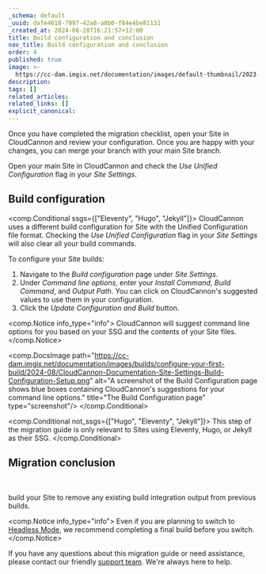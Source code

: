 ```yaml
---
_schema: default
_uuid: dafe4618-7097-42a8-a8b0-f84e4be81131
_created_at: 2024-08-28T16:21:57+12:00
title: Build configuration and conclusion
nav_title: Build configuration and conclusion
order: 4
published: true
image: >-
  https://cc-dam.imgix.net/documentation/images/default-thumbnail/2023-Q4/CloudCannon-Documentation-Thumbnail.png
description:
tags: []
related_articles:
related_links: []
explicit_canonical:
---
```

Once you have completed the migration checklist, open your Site in CloudCannon and review your configuration. Once you are happy with your changes, you can merge your branch with your main Site branch.

Open your main Site in CloudCannon and check the *Use Unified Configuration* flag in your *Site Settings*.

## Build configuration

<comp.Conditional ssgs={["Eleventy", "Hugo", "Jekyll"]}>
  CloudCannon uses a different build configuration for Site with the Unified Configuration file format. Checking the *Use Unified Configuration* flag in your *Site Settings* will also clear all your build commands.

  To configure your Site builds:

  1. Navigate to the *Build configuration* page under *Site Settings*.
  2. Under *Command line options*, enter your *Install Command*, *Build Command*, and *Output Path*. You can click on CloudCannon's suggested values to use them in your configuration.
  3. Click the *Update Configuration and Build* button.

  <comp.Notice info_type="info">
    CloudCannon will suggest command line options for you based on your SSG and the contents of your Site files.
  </comp.Notice>

  <comp.DocsImage path="https://cc-dam.imgix.net/documentation/images/builds/configure-your-first-build/2024-08/CloudCannon-Documentation-Site-Settings-Build-Configuration-Setup.png" alt="A screenshot of the Build Configuration page shows blue boxes containing CloudCannon's suggestions for your command line options." title="The Build Configuration page" type="screenshot"/>
</comp.Conditional>

<comp.Conditional not_ssgs={["Hugo", "Eleventy", "Jekyll"]}>
  This step of the migration guide is only relevant to Sites using Eleventy, Hugo, or Jekyll as their SSG.
</comp.Conditional>

## Migration conclusion

&nbsp;

build your Site to remove any existing build integration output from previous builds.

<comp.Notice info_type="info">
  Even if you are planning to switch to [Headless Mode](/documentation/articles/what-is-headless-mode/), we recommend completing a final build before you switch.
</comp.Notice>

If you have any questions about this migration guide or need assistance, please contact our friendly [support team](/support/). We're always here to help.